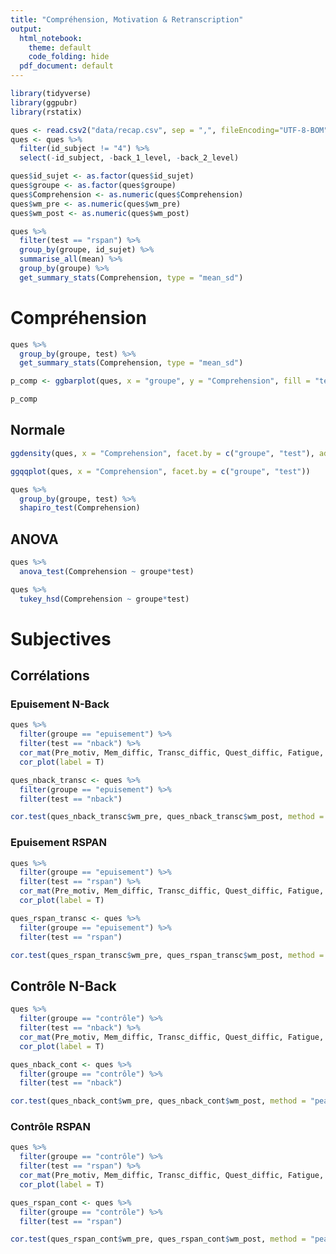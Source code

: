 ```yaml
---
title: "Compréhension, Motivation & Retranscription"
output:
  html_notebook:
    theme: default
    code_folding: hide
  pdf_document: default
---
```




```r
library(tidyverse)
library(ggpubr)
library(rstatix)

ques <- read.csv2("data/recap.csv", sep = ",", fileEncoding="UTF-8-BOM")
ques <- ques %>%
  filter(id_subject != "4") %>%
  select(-id_subject, -back_1_level, -back_2_level)

ques$id_sujet <- as.factor(ques$id_sujet)
ques$groupe <- as.factor(ques$groupe)
ques$Comprehension <- as.numeric(ques$Comprehension)
ques$wm_pre <- as.numeric(ques$wm_pre)
ques$wm_post <- as.numeric(ques$wm_post)

ques %>%
  filter(test == "rspan") %>%
  group_by(groupe, id_sujet) %>%
  summarise_all(mean) %>%
  group_by(groupe) %>%
  get_summary_stats(Comprehension, type = "mean_sd")

```

# Compréhension

```r
ques %>%
  group_by(groupe, test) %>%
  get_summary_stats(Comprehension, type = "mean_sd")
```


```r
p_comp <- ggbarplot(ques, x = "groupe", y = "Comprehension", fill = "test", add = "mean_sd", position = position_dodge(0.8))

p_comp
```
## Normale

```r

ggdensity(ques, x = "Comprehension", facet.by = c("groupe", "test"), add = "mean")

```

```r

ggqqplot(ques, x = "Comprehension", facet.by = c("groupe", "test"))

```

```r
ques %>%
  group_by(groupe, test) %>%
  shapiro_test(Comprehension)
```

## ANOVA


```r
ques %>%
  anova_test(Comprehension ~ groupe*test)
```

```r
ques %>%
  tukey_hsd(Comprehension ~ groupe*test)
```


# Subjectives

## Corrélations

### Epuisement N-Back

```r
ques %>%
  filter(groupe == "epuisement") %>%
  filter(test == "nback") %>%
  cor_mat(Pre_motiv, Mem_diffic, Transc_diffic, Quest_diffic, Fatigue, Recommencer, Comprehension, wm_pre, wm_post, erreurs, reformulation, non_transc) %>%
  cor_plot(label = T)
```


```r
ques_nback_transc <- ques %>%
  filter(groupe == "epuisement") %>%
  filter(test == "nback")

cor.test(ques_nback_transc$wm_pre, ques_nback_transc$wm_post, method = "pearson")

```

### Epuisement RSPAN

```r
ques %>%
  filter(groupe == "epuisement") %>%
  filter(test == "rspan") %>%
  cor_mat(Pre_motiv, Mem_diffic, Transc_diffic, Quest_diffic, Fatigue, Recommencer, Comprehension, wm_pre, wm_post, erreurs, reformulation, non_transc) %>%
  cor_plot(label = T)
```

```r
ques_rspan_transc <- ques %>%
  filter(groupe == "epuisement") %>%
  filter(test == "rspan")

cor.test(ques_rspan_transc$wm_pre, ques_rspan_transc$wm_post, method = "pearson")
```


## Contrôle N-Back




```r
ques %>%
  filter(groupe == "contrôle") %>%
  filter(test == "nback") %>%
  cor_mat(Pre_motiv, Mem_diffic, Transc_diffic, Quest_diffic, Fatigue, Recommencer, Comprehension, wm_pre, wm_post) %>%
  cor_plot(label = T)
```

```r
ques_nback_cont <- ques %>%
  filter(groupe == "contrôle") %>%
  filter(test == "nback")

cor.test(ques_nback_cont$wm_pre, ques_nback_cont$wm_post, method = "pearson")

```

### Contrôle RSPAN

```r
ques %>%
  filter(groupe == "contrôle") %>%
  filter(test == "rspan") %>%
  cor_mat(Pre_motiv, Mem_diffic, Transc_diffic, Quest_diffic, Fatigue, Recommencer, Comprehension, wm_pre, wm_post) %>%
  cor_plot(label = T)
```

```r
ques_rspan_cont <- ques %>%
  filter(groupe == "contrôle") %>%
  filter(test == "rspan")

cor.test(ques_rspan_cont$wm_pre, ques_rspan_cont$wm_post, method = "pearson")
```










